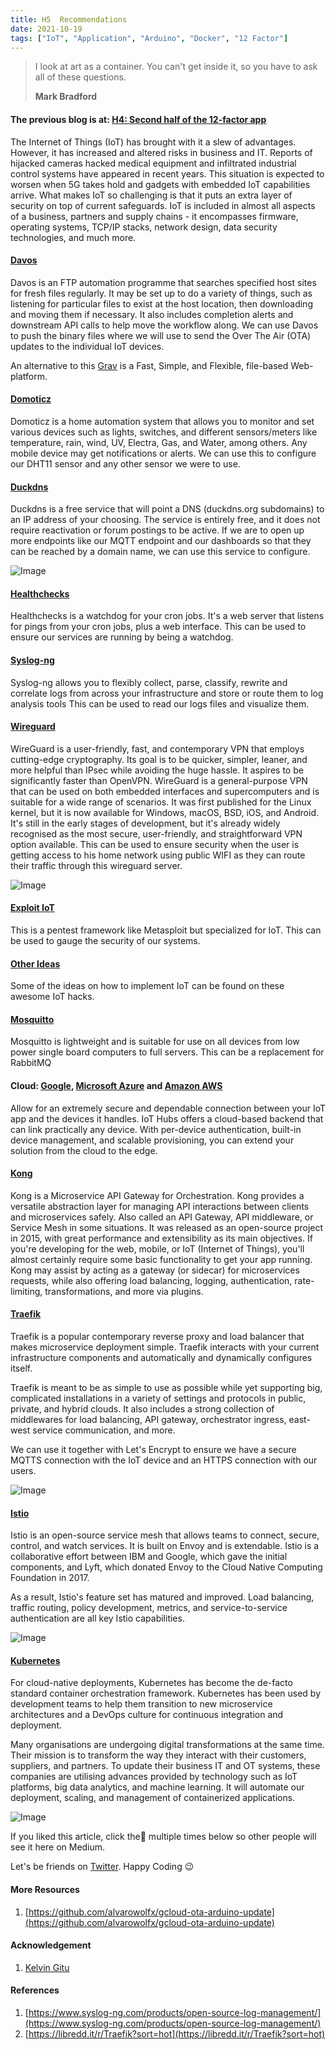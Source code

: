 ```yaml
---
title: H5  Recommendations
date: 2021-10-19
tags: ["IoT", "Application", "Arduino", "Docker", "12 Factor"]
---
```


> I look at art as a container. You can't get inside it, so you have to ask
> all of these questions.
>
> **Mark Bradford**

#### The previous blog is at: [H4: Second half of the 12-factor app](/blogs/2021-10-18_H4--Second-half-of-the-12-factor-app-b77b0fde6279)

The Internet of Things (IoT) has brought with it a slew of advantages. However,
it has increased and altered risks in business and IT. Reports of hijacked
cameras hacked medical equipment and infiltrated industrial control systems
have appeared in recent years. This situation is expected to worsen when 5G
takes hold and gadgets with embedded IoT capabilities arrive. What makes IoT so
challenging is that it puts an extra layer of security on top of current
safeguards. IoT is included in almost all aspects of a business, partners and
supply chains - it encompasses firmware, operating systems, TCP/IP
stacks, network design, data security technologies, and much more.

#### [Davos](https://docs.linuxserver.io/images/docker-davos)

Davos is an FTP automation programme that searches specified host sites for
fresh files regularly. It may be set up to do a variety of things, such as
listening for particular files to exist at the host location, then downloading
and moving them if necessary. It also includes completion alerts and downstream
API calls to help move the workflow along.
We can use Davos to push the binary files where we will use to send the Over
The Air (OTA) updates to the individual IoT devices.

An alternative to this [Grav](https://docs.linuxserver.io/images/docker-grav)
is a Fast, Simple, and Flexible, file-based Web-platform.

#### [Domoticz](https://docs.linuxserver.io/images/docker-domoticz)

Domoticz is a home automation system that allows you to monitor and set various
devices such as lights, switches, and different sensors/meters like
temperature, rain, wind, UV, Electra, Gas, and Water, among others. Any mobile
device may get notifications or alerts. We can use this to configure our DHT11
sensor and any other sensor we were to use.

#### [Duckdns](https://docs.linuxserver.io/images/docker-duckdns)

Duckdns is a free service that will point a DNS (duckdns.org subdomains) to an
IP address of your choosing. The service is entirely free, and it does not
require reactivation or forum postings to be active.
If we are to open up more endpoints like our MQTT endpoint and our dashboards
so that they can be reached by a domain name, we can use this service to
configure.

<Image
  src="/blogs/medium/0__FrMCJnX6SqJJOjMV.jpg"
  width={800}
  height={800}
  className="mx-auto my-6 rounded-sm"
  alt="Image"
/>

#### [Healthchecks](https://docs.linuxserver.io/images/docker-healthchecks)

Healthchecks is a watchdog for your cron jobs. It's a web server that listens
for pings from your cron jobs, plus a web interface.
This can be used to ensure our services are running by being a watchdog.

#### [Syslog-ng](https://docs.linuxserver.io/images/docker-syslog-ng)

Syslog-ng allows you to flexibly collect, parse, classify, rewrite and
correlate logs from across your infrastructure and store or route them to log
analysis tools
This can be used to read our logs files and visualize them.

#### [Wireguard](https://docs.linuxserver.io/images/docker-wireguard)

WireGuard is a user-friendly, fast, and contemporary VPN that employs
cutting-edge cryptography. Its goal is to be quicker, simpler, leaner, and more
helpful than IPsec while avoiding the huge hassle. It aspires to be
significantly faster than OpenVPN. WireGuard is a general-purpose VPN that can
be used on both embedded interfaces and supercomputers and is suitable for a
wide range of scenarios. It was first published for the Linux kernel, but it is
now available for Windows, macOS, BSD, iOS, and Android. It's still in the
early stages of development, but it's already widely recognised as the most
secure, user-friendly, and straightforward VPN option available.
This can be used to ensure security when the user is getting access to his home
network using public WIFI as they can route their traffic through this
wireguard server.

<Image
  src="/blogs/medium/0__fGpjWx__FQOs5yFVP.jpg"
  width={800}
  height={800}
  className="mx-auto my-6 rounded-sm"
  alt="Image"
/>

#### [Exploit IoT](https://gitlab.com/expliot_framework/expliot)

This is a pentest framework like Metasploit but specialized for IoT. This can
be used to gauge the security of our systems.

#### [Other Ideas](https://github.com/nebgnahz/awesome-iot-hacks)

Some of the ideas on how to implement IoT can be found on these awesome IoT
hacks.

#### [Mosquitto](https://mosquitto.org/)

Mosquitto is lightweight and is suitable for use on all devices from low power
single board computers to full servers. This can be a replacement for RabbitMQ

#### Cloud: [Google](https://cloud.google.com/solutions/iot/), [Microsoft Azure](https://azure.microsoft.com/en-us/services/iot-hub/) and [Amazon AWS](https://aws.amazon.com/iot-core/?nc1=h_ls)

Allow for an extremely secure and dependable connection between your IoT app
and the devices it handles. IoT Hubs offers a cloud-based backend that can link
practically any device. With per-device authentication, built-in device
management, and scalable provisioning, you can extend your solution from the
cloud to the edge.

#### [Kong](https://konghq.com/install/)

Kong is a Microservice API Gateway for Orchestration. Kong provides a versatile
abstraction layer for managing API interactions between clients and
microservices safely. Also called an API Gateway, API middleware, or Service
Mesh in some situations. It was released as an open-source project in 2015,
with great performance and extensibility as its main objectives.
If you're developing for the web, mobile, or IoT (Internet of Things),
you'll almost certainly require some basic functionality to get your app
running. Kong may assist by acting as a gateway (or sidecar) for microservices
requests, while also offering load balancing, logging, authentication,
rate-limiting, transformations, and more via plugins.

#### [Traefik](https://traefik.io/traefik/)

Traefik is a popular contemporary reverse proxy and load balancer that makes
microservice deployment simple. Traefik interacts with your current
infrastructure components and automatically and dynamically configures itself.

Traefik is meant to be as simple to use as possible while yet supporting big,
complicated installations in a variety of settings and protocols in public,
private, and hybrid clouds. It also includes a strong collection of middlewares
for load balancing, API gateway, orchestrator ingress, east-west service
communication, and more.

We can use it together with Let's Encrypt to ensure we have a secure MQTTS
connection with the IoT device and an HTTPS connection with our users.

<Image
  src="/blogs/medium/0__ZFCUlNcaO3Yb1LlN.jpg"
  width={800}
  height={800}
  className="mx-auto my-6 rounded-sm"
  alt="Image"
/>

#### [Istio](https://istio.io/)

Istio is an open-source service mesh that allows teams to connect, secure,
control, and watch services. It is built on Envoy and is extendable. Istio is a
collaborative effort between IBM and Google, which gave the initial components,
and Lyft, which donated Envoy to the Cloud Native Computing Foundation in 2017.

As a result, Istio's feature set has matured and improved. Load balancing,
traffic routing, policy development, metrics, and service-to-service
authentication are all key Istio capabilities.

<Image
  src="/blogs/medium/0__tG82jSXoBI4xAPDZ.jpg"
  width={800}
  height={800}
  className="mx-auto my-6 rounded-sm"
  alt="Image"
/>

#### [Kubernetes](https://kubernetes.io/)

For cloud-native deployments, Kubernetes has become the de-facto standard
container orchestration framework. Kubernetes has been used by development
teams to help them transition to new microservice architectures and a DevOps
culture for continuous integration and deployment.

Many organisations are undergoing digital transformations at the same time.
Their mission is to transform the way they interact with their customers,
suppliers, and partners. To update their business IT and OT systems, these
companies are utilising advances provided by technology such as IoT platforms,
big data analytics, and machine learning.
It will automate our deployment, scaling, and management of containerized
applications.

<Image
  src="/blogs/medium/0__1Q43TDroEXIjJnNa.jpg"
  width={800}
  height={800}
  className="mx-auto my-6 rounded-sm"
  alt="Image"
/>

If you liked this article, click the👏 multiple times below so other people
will see it here on Medium.

Let's be friends on [Twitter](https://twitter.com/b1ackd0t). Happy Coding 😉

#### More Resources

1.  [https://github.com/alvarowolfx/gcloud-ota-arduino-update](https://github.com/alvarowolfx/gcloud-ota-arduino-update)

#### Acknowledgement

1. [Kelvin Gitu](https://twitter.com/GituKelvin/)

#### References

1.  [https://www.syslog-ng.com/products/open-source-log-management/](https://www.syslog-ng.com/products/open-source-log-management/)
2.  [https://libredd.it/r/Traefik?sort=hot](https://libredd.it/r/Traefik?sort=hot)
